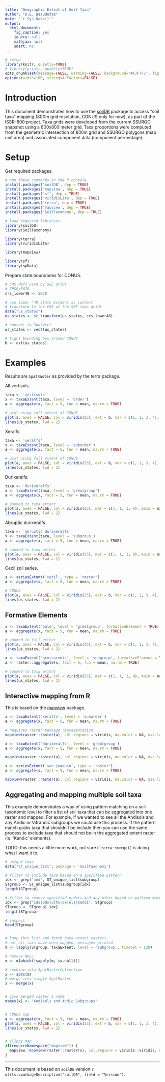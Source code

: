 ```yaml
---
title: "Geographic Extent of Soil Taxa"
author: "D.E. Beaudette"
date: "`r Sys.Date()`"
output:
  html_document:
    fig_caption: yes
    jquery: null
    mathjax: null
    smart: no
---
```


```r
# setup
library(knitr, quietly=TRUE)
# library(printr, quietly=TRUE)
opts_chunk$set(message=FALSE, warning=FALSE, background='#F7F7F7', fig.align='center', fig.retina=1, dev='png', tidy=FALSE, verbose=FALSE)
options(width=100, stringsAsFactors=FALSE)
```


# Introduction
This document demonstrates how to use the [soilDB](http://ncss-tech.github.io/AQP/soilDB/soilDB-Intro.html) package to access "soil taxa" mapping (800m grid resolution, CONUS only for now), as part of the ISSR-800 project. Taxa grids were developed from the current SSURGO snapshot using a 800x800 meter grid. Taxa proportions were computed from the geometric intersection of 800m grid and SSURGO polygons (map unit area) and associated component data (component percentage).



# Setup
Get required packages.
```r
# run these commands in the R console
install.packages('soilDB', dep = TRUE)
install.packages('mapview', dep = TRUE)
install.packages('sf', dep = TRUE)
install.packages('viridisLite', dep = TRUE)
install.packages('terra', dep = TRUE)
install.packages('mapview', dep = TRUE)
install.packages('SoilTaxonomy', dep = TRUE)
```



```r
# load required libraries
library(soilDB)
library(SoilTaxonomy)

library(terra)
library(viridisLite)

library(mapview)

library(sf) 
library(spData) 
```



Prepare state boundaries for CONUS.
```r
# CRS defs used by SEE grids
# EPSG:5070
crs_lower48 <- 5070

# use lower '48 state borders as context
# transform to the CRS of the SEE taxa grids
data("us_states")
us_states <- st_transform(us_states, crs_lower48)

# convert to SpatVect
us_states <- vect(us_states)

# tight bounding box around CONUS
b <- ext(us_states)
```

# Examples 
Results are `SpatRaster` as provided by the terra package.


All vertisols.
```r
taxa <- 'vertisols'
x <- taxaExtent(taxa, level = 'order')
a <- aggregate(x, fact = 5, fun = mean, na.rm = TRUE)

# plot using full extent of CONUS
plot(a, axes = FALSE, col = viridis(25), ext = b, mar = c(1, 1, 3, 4), main = names(a))
lines(us_states, lwd = 2)
```


Xeralfs.
```r
taxa <- 'xeralfs'
x <- taxaExtent(taxa, level = 'suborder')
a <- aggregate(x, fact = 5, fun = mean, na.rm = TRUE)

# plot using full extent of CONUS
plot(a, axes = FALSE, col = viridis(25), ext = b, mar = c(1, 1, 3, 4), main = names(a))
lines(us_states, lwd = 2)
```


Durixeralfs.
```r
taxa <- 'durixeralfs'
x <- taxaExtent(taxa, level = 'greatgroup')
a <- aggregate(x, fact = 5, fun = mean, na.rm = TRUE)

# zoomed to taxa extent
plot(a, axes = FALSE, col = viridis(25), mar = c(1, 1, 3, 4), main = names(a))
lines(us_states, lwd = 2)
```


Abruptic durixeralfs.
```r
taxa <- 'abruptic durixeralfs'
x <- taxaExtent(taxa, level = 'subgroup')
a <- aggregate(x, fact = 5, fun = mean, na.rm = TRUE)

# zoomed to taxa extent
plot(a, axes = FALSE, col = viridis(25), mar = c(1, 1, 3, 4), main = names(a))
lines(us_states, lwd = 2)
```


Cecil soil series.
```r
s <- seriesExtent('cecil', type = 'raster')
a <- aggregate(s, fact = 5, fun = mean, na.rm = TRUE)

# CONUS
plot(a, axes = FALSE, col = viridis(25), ext = b, mar = c(1, 1, 3, 4), main = names(a))
lines(us_states, lwd = 2)
```




## Formative Elements
```r
x <- taxaExtent('pale', level = 'greatgroup', formativeElement = TRUE)
a <- aggregate(x, fact = 5, fun = mean, na.rm = TRUE)

# zoomed to full extent
plot(a, axes = FALSE, col = viridis(25), ext = b, mar = c(1, 1, 3, 4), main = names(a))
lines(us_states, lwd = 2)

x <- taxaExtent('grossarenic', level = 'subgroup', formativeElement = TRUE)
a <- raster::aggregate(x, fact = 5, fun = mean, na.rm = TRUE)

# zoomed to taxa extent
plot(a, axes = FALSE, col = viridis(25), mar = c(1, 1, 3, 4), main = names(a))
lines(us_states, lwd = 2)
```



## Interactive mapping from R
This is based on the [mapview](https://r-spatial.github.io/mapview/) package.

```r
x <- taxaExtent('xeralfs', level = 'suborder')
a <- aggregate(x, fact = 5, fun = mean, na.rm = TRUE)

# requires raster package representation
mapview(raster::raster(a), col.regions = viridis, na.color = NA, use.layer.names = TRUE)
```


```r
x <- taxaExtent('durixeralfs', level = 'greatgroup')
a <- aggregate(x, fact = 5, fun = mean, na.rm = TRUE)

mapview(raster::raster(a), col.regions = viridis, na.color = NA, use.layer.names = TRUE)
```


```r
s <- seriesExtent('san joaquin', type = 'raster')
a <- aggregate(s, fact = 5, fun = mean, na.rm = TRUE)

mapview(raster::raster(a), col.regions = viridis, na.color = NA, use.layer.names = TRUE)
```

## Aggregating and mapping multiple soil taxa
This example demonstrates a way of using pattern matching on a soil taxonomic level to filter a list of soil taxa that can be aggregated into one raster and mapped.  For example, if we wanted to see all the Andisols and any Andic or Vitrandic subgroups we could use this process.  If the pattern match grabs taxa that shouldn't be include then you can use the same process to exclude taxa that should not be in the aggregated extent raster (ie. 'Kandic' elements).

TODO: this needs a little more work, not sure if `terra::merge()` is doing what I want it to.
```r
# unique taxa
data("ST_unique_list", package = 'SoilTaxonomy')

# filter to include taxa based on a specified pattern
idx <- grep('and', ST_unique_list$subgroup)
STgroup <- ST_unique_list$subgroup[idx]
length(STgroup)

# filter to remove specified orders and any other based on pattern matching
idx <- grep('ids|ods|ults|ox|els|kandi', STgroup)
STgroup <- STgroup[-idx]
length(STgroup)

# inspect
head(STgroup)


# loop thru list and fetch taxa extent rasters
# not all taxa have been mapped, messages printed
m <- lapply(STgroup, taxaExtent, level = 'subgroup', timeout = 120)

# remove NULL
m <- m[which(!sapply(m, is.null))]

# combine into SpatRasterCollection
x <- sprc(m)
# merge into single SpatRaster
x <- merge(x)


# give merged raster a name
names(x) <- 'Andisols and Andic Subgroups'


# CONUS map
a <- aggregate(x, fact = 5, fun = mean, na.rm = TRUE)
plot(a, axes = FALSE, col = viridis(25), ext = b, mar = c(1, 1, 3, 4), main = names(a))
lines(us_states, lwd = 2)


# slippy map
if(requireNamespace("mapview")) {
  mapview::mapview(raster::raster(x), col.regions = viridis::viridis, na.color = NA, use.layer.names = TRUE)
}
```

----------------------------
This document is based on `soilDB` version `r utils::packageDescription("soilDB", field = "Version")`.

